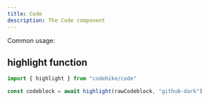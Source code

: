 ```yaml
---
title: Code
description: The Code component
---
```


Common usage:

## highlight function

```ts
import { highlight } from "codehike/code"

const codeblock = await highlight(rawCodeblock, "github-dark")
```
